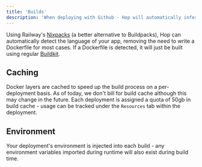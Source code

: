 ```yaml
---
title: 'Builds'
description: 'When deploying with Github - Hop will automatically infer your build environment and initiate a build for each push to git'
---
```


Using Railway's [Nixpacks](https://github.com/railwayapp/nixpacks) (a better alternative to Buildpacks), Hop can automatically detect
the language of your app, removing the need to write a Dockerfile for most cases. If a Dockerfile is detected, it will just be built using regular [Buildkit](https://docs.docker.com/build/buildkit/).

## Caching

Docker layers are cached to speed up the build process on a per-deployment basis. As of today, we don't bill for build cache although this may change in the future. Each deployment is assigned a quota of 50gb in build cache - usage can be tracked under the `Resources` tab within the deployment.

## Environment

Your deployment's environment is injected into each build - any environment variables imported during runtime will
also exist during build time.

